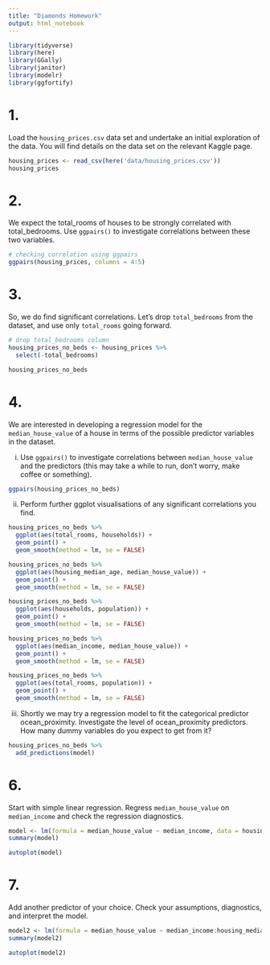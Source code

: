 ```yaml
---
title: "Diamonds Homework"
output: html_notebook
---
```


```r
library(tidyverse)
library(here)
library(GGally)
library(janitor)
library(modelr)
library(ggfortify)
```

# 1.

Load the `housing_prices.csv` data set and undertake an initial exploration of the data. You will find details on the data set on the relevant Kaggle page.

```r
housing_prices <- read_csv(here('data/housing_prices.csv'))
housing_prices
```

# 2. 

We expect the total_rooms of houses to be strongly correlated with total_bedrooms. Use `ggpairs()` to investigate correlations between these two variables.
```r
# checking correlation using ggpairs
ggpairs(housing_prices, columns = 4:5)

```
# 3.

So, we do find significant correlations. Let’s drop `total_bedrooms` from the dataset, and use only `total_rooms` going forward.

```r
# drop total_bedrooms column
housing_prices_no_beds <- housing_prices %>% 
  select(-total_bedrooms)

housing_prices_no_beds
```

# 4.

We are interested in developing a regression model for the `median_house_value` of a house in terms of the possible predictor variables in the dataset.

i. Use `ggpairs()` to investigate correlations between `median_house_value` and the predictors (this may take a while to run, don’t worry, make coffee or something).

```r
ggpairs(housing_prices_no_beds)

```

ii. Perform further ggplot visualisations of any significant correlations you find.

```r
housing_prices_no_beds %>% 
  ggplot(aes(total_rooms, households)) +
  geom_point() +
  geom_smooth(method = lm, se = FALSE)

housing_prices_no_beds %>% 
  ggplot(aes(housing_median_age, median_house_value)) +
  geom_point() +
  geom_smooth(method = lm, se = FALSE)

housing_prices_no_beds %>% 
  ggplot(aes(households, population)) +
  geom_point() +
  geom_smooth(method = lm, se = FALSE)

housing_prices_no_beds %>% 
  ggplot(aes(median_income, median_house_value)) +
  geom_point() +
  geom_smooth(method = lm, se = FALSE)

housing_prices_no_beds %>% 
  ggplot(aes(total_rooms, population)) +
  geom_point() +
  geom_smooth(method = lm, se = FALSE)
```

iii. Shortly we may try a regression model to fit the categorical predictor ocean_proximity. Investigate the level of ocean_proximity predictors. How many dummy variables do you expect to get from it?

```r
housing_prices_no_beds %>% 
  add_predictions(model)
```

# 6.

Start with simple linear regression. Regress `median_house_value` on `median_income` and check the regression diagnostics.

```r
model <- lm(formula = median_house_value ~ median_income, data = housing_prices_no_beds)
summary(model)

autoplot(model)

```

# 7.

Add another predictor of your choice. Check your assumptions, diagnostics, and interpret the model.

```r
model2 <- lm(formula = median_house_value ~ median_income:housing_median_age, data = housing_prices_no_beds)
summary(model2)

autoplot(model2)
```

